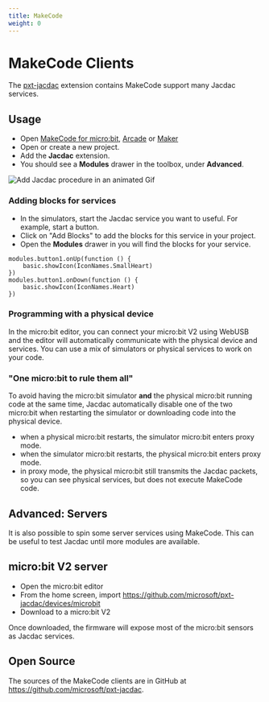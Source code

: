 ```yaml
---
title: MakeCode
weight: 0
---
```


# MakeCode Clients

The [pxt-jacdac](https://github.com/microsoft/pxt-jacdac) extension contains MakeCode support many Jacdac services.

## Usage

-   Open [MakeCode for micro:bit](https://makecode.microbit.org/), [Arcade](https://arcade.makecode.com/) or [Maker](https://maker.makecode.com/)
-   Open or create a new project.
-   Add the **Jacdac** extension.
-   You should see a **Modules** drawer in the toolbox, under **Advanced**.

![Add Jacdac procedure in an animated Gif](./makecode/addjacdac.gif)

### Adding blocks for services

-   In the simulators, start the Jacdac service you want to useful. For example, start a button.
-   Click on "Add Blocks" to add the blocks for this service in your project.
-   Open the **Modules** drawer in you will find the blocks for your service.

```blocks
modules.button1.onUp(function () {
    basic.showIcon(IconNames.SmallHeart)
})
modules.button1.onDown(function () {
    basic.showIcon(IconNames.Heart)
})
```

### Programming with a physical device

In the micro:bit editor, you can connect your micro:bit V2 using WebUSB and the editor will automatically communicate with the physical device and services.
You can use a mix of simulators or physical services to work on your code.

### "One micro:bit to rule them all"

To avoid having the micro:bit simulator **and** the physical micro:bit running code at the same time, Jacdac automatically disable one of the two micro:bit when restarting the simulator or downloading code into the physical device.

* when a physical micro:bit restarts, the simulator micro:bit enters proxy mode.
* when the simulator micro:bit restarts, the physical micro:bit enters proxy mode. 
* in proxy mode, the physical micro:bit still transmits the Jacdac packets, so you can see physical services, but does not execute MakeCode code.

## Advanced: Servers

It is also possible to spin some server services using MakeCode.
This can be useful to test Jacdac until more modules are available.

## micro:bit V2 server

-   Open the micro:bit editor
-   From the home screen, import https://github.com/microsoft/pxt-jacdac/devices/microbit
-   Download to a micro:bit V2

Once downloaded, the firmware will expose most of the micro:bit sensors as Jacdac services.

## Open Source

The sources of the MakeCode clients are in GitHub at https://github.com/microsoft/pxt-jacdac.
